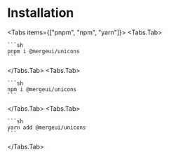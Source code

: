 

# Installation

<Tabs items={["pnpm", "npm", "yarn"]}>
  <Tabs.Tab>

    ```sh
    pnpm i @mergeui/unicons
    ```

  </Tabs.Tab>
  <Tabs.Tab>

    ```sh
    npm i @mergeui/unicons
    ```

  </Tabs.Tab>
  <Tabs.Tab>
  
    ```sh
    yarn add @mergeui/unicons
    ```
  
  </Tabs.Tab>
</Tabs>
